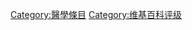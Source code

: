 {{Articles by Importance|topic=医学|project=医学|format=toc}}
{{Wikipedia category}}
{{emptycat}}

[[Category:醫學條目|Category:醫學條目]]
[[Category:维基百科评级|Category:维基百科评级]]